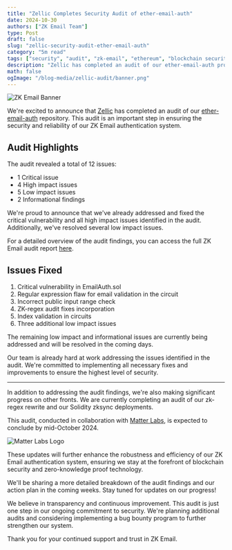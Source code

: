```yaml
---
title: "Zellic Completes Security Audit of ether-email-auth"
date: 2024-10-30
authors: ["ZK Email Team"]
type: Post
draft: false
slug: "zellic-security-audit-ether-email-auth"
category: "5m read"
tags: ["security", "audit", "zk-email", "ethereum", "blockchain security"]
description: "Zellic has completed an audit of our ether-email-auth project."
math: false
ogImage: "/blog-media/zellic-audit/banner.png"
---
```


<img src="/blog-media/zellic-audit/banner.png" alt="ZK Email Banner"/>

We're excited to announce that [Zellic](https://www.zellic.io/) has completed an audit of our [ether-email-auth](https://github.com/zkemail/ether-email-auth) repository. This audit is an important step in ensuring the security and reliability of our ZK Email authentication system.

## Audit Highlights

The audit revealed a total of 12 issues:

- 1 Critical issue
- 4 High impact issues
- 5 Low impact issues
- 2 Informational findings

We're proud to announce that we've already addressed and fixed the critical vulnerability and all high impact issues identified in the audit. Additionally, we've resolved several low impact issues.

For a detailed overview of the audit findings, you can access the full ZK Email audit report [here](/blog-media/zellic-audit/zellic-audit-report.pdf).

## Issues Fixed

1. Critical vulnerability in EmailAuth.sol
2. Regular expression flaw for email validation in the circuit
3. Incorrect public input range check
4. ZK-regex audit fixes incorporation
5. Index validation in circuits
6. Three additional low impact issues

The remaining low impact and informational issues are currently being addressed and will be resolved in the coming days.

Our team is already hard at work addressing the issues identified in the audit. We're committed to implementing all necessary fixes and improvements to ensure the highest level of security.

---

In addition to addressing the audit findings, we're also making significant progress on other fronts. We are currently completing an audit of our zk-regex rewrite and our Solidity zksync deployments. 

This audit, conducted in collaboration with [Matter Labs](https://matter-labs.io/), is expected to conclude by mid-October 2024.

<div style={{ display: 'flex', justifyContent: 'center' }}>
  <img src="/matterlabs.webp" alt="Matter Labs Logo" style={{ width: '50%' }} />
</div>

These updates will further enhance the robustness and efficiency of our ZK Email authentication system, ensuring we stay at the forefront of blockchain security and zero-knowledge proof technology.

We'll be sharing a more detailed breakdown of the audit findings and our action plan in the coming weeks. Stay tuned for updates on our progress!

We believe in transparency and continuous improvement. This audit is just one step in our ongoing commitment to security. We're planning additional audits and considering implementing a bug bounty program to further strengthen our system.

Thank you for your continued support and trust in ZK Email.
